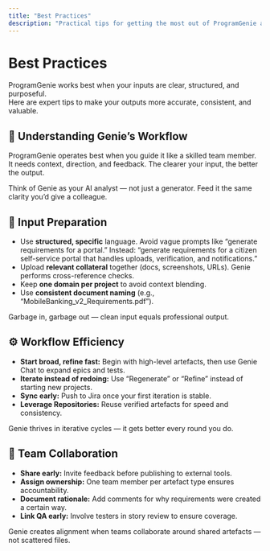 ```yaml
---
title: "Best Practices"
description: "Practical tips for getting the most out of ProgramGenie and improving accuracy, consistency, and collaboration."
---
```


# Best Practices

ProgramGenie works best when your inputs are clear, structured, and purposeful.  
Here are expert tips to make your outputs more accurate, consistent, and valuable.

## 🧠 Understanding Genie’s Workflow

ProgramGenie operates best when you guide it like a skilled team member. It needs context, direction, and feedback. The clearer your input, the better the output.

<Tip>Think of Genie as your AI analyst — not just a generator. Feed it the same clarity you’d give a colleague.</Tip>

## 📄 Input Preparation

- Use **structured, specific** language. Avoid vague prompts like “generate requirements for a portal.” Instead: “generate requirements for a citizen self-service portal that handles uploads, verification, and notifications.”
- Upload **relevant collateral** together (docs, screenshots, URLs). Genie performs cross-reference checks.
- Keep **one domain per project** to avoid context blending.
- Use **consistent document naming** (e.g., “MobileBanking_v2_Requirements.pdf”).

<Note>Garbage in, garbage out — clean input equals professional output.</Note>

## ⚙️ Workflow Efficiency

- **Start broad, refine fast:** Begin with high-level artefacts, then use Genie Chat to expand epics and tests.
- **Iterate instead of redoing:** Use “Regenerate” or “Refine” instead of starting new projects.
- **Sync early:** Push to Jira once your first iteration is stable.
- **Leverage Repositories:** Reuse verified artefacts for speed and consistency.

<Tip>Genie thrives in iterative cycles — it gets better every round you do.</Tip>

## 🤝 Team Collaboration

- **Share early:** Invite feedback before publishing to external tools.
- **Assign ownership:** One team member per artefact type ensures accountability.
- **Document rationale:** Add comments for why requirements were created a certain way.
- **Link QA early:** Involve testers in story review to ensure coverage.

<Note>Genie creates alignment when teams collaborate around shared artefacts — not scattered files.</Note>
